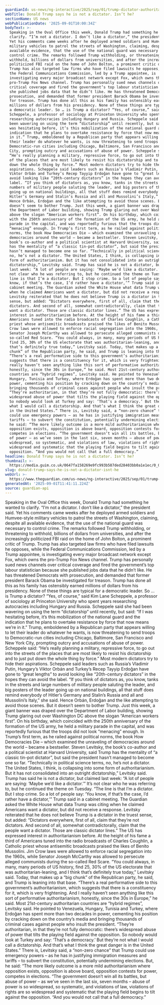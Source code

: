 ```yaml
---
guardianId: us-news/ng-interactive/2025/sep/01/trump-dictator-authoritarianism-politics
webTitle: Donald Trump says he is not a dictator. Isn’t he?
sectionName: US news
webPublicationDate: '2025-09-01T10:00:34Z'
bodyText: >-
  Speaking in the Oval Office this week, Donald Trump had something he wanted to
  clarify. “I’m not a dictator. I don’t like a dictator,” the president said.
  Yet his comments came weeks after he deployed armed soldiers and Humvee-style
  military vehicles to patrol the streets of Washington, claiming, despite all
  available evidence, that the use of the national guard was necessary to
  control crime. The remarks followed Trump withholding, or threatening to
  withhold, billions of dollars from universities, and after the increasingly
  politicized FBI raid on the home of John Bolton, a prominent critic of Trump.
  Trump has also targeted law firms who have filed lawsuits he opposes, while
  the Federal Communications Commission, led by a Trump appointee, is
  investigating every major broadcast network except Fox, which owns the
  pro-Trump Fox News channel. Trump has personally sued news channels over
  critical coverage and fired the government’s top labour statistician because
  she published jobs data that he didn’t like. He has threatened Democrats with
  prosecution, and demanded that former president Barack Obama be investigated
  for treason. Trump has done all this as his family has ostensibly earned
  millions of dollars from his presidency. None of these things are typical for
  a democratic leader. So … is Trump a dictator? “Yes, of course,” said Kim Lane
  Scheppele, a professor of sociology at Princeton University who spent years
  researching autocracies including Hungary and Russia. Scheppele said she had
  been wavering on using the term “dictatorship” until recently, but said: “If I
  was hesitating before, it’s this mobilization of the national guard and the
  indication that he plans to overtake resistance by force that now means we’re
  in it.” Trump, emboldened by a Republican party that appears willing to let
  their leader do whatever he wants, is now threatening to send troops to
  Democratic-run cities including Chicago, Baltimore, San Francisco and New York
  City, prompting outcry and accusations of abuse of power. Scheppele said:
  “He’s really planning a military, repressive force, to go out into the streets
  of the places that are most likely to resist his dictatorship and to just put
  down the whole thing by force.” Most modern dictators try to hide their
  aspirations. Scheppele said leaders such as Russia’s Vladimir Putin, Hungary’s
  Viktor Orbán and Turkey’s Recep Tayyip Erdoğan have gone to “great lengths” to
  avoid looking like “20th-century dictators” in the hopes they can avoid the
  label. “If you think of dictators as, you know, tanks in the streets and large
  numbers of military people saluting the leader, and big posters of the leader
  going up on national buildings, all that stuff does remind everybody of
  Hitler’s Germany and Stalin’s Russia and all and Mussolini’s Italy,” she said.
  Hence Orbán, Erdoğan and the like attempting to avoid those scenes. But it
  doesn’t seem to bother Trump. Just this week, a giant banner was draped over
  the Department of Labor building, showing Trump glaring out over Washington DC
  above the slogan “American workers first”. On his birthday, which coincided
  with the 250th anniversary of the formation of the US army, he held a military
  parade in the capital, and was reportedly furious that the troops did not look
  “menacing” enough. In Trump’s first term, as he railed against political
  norms, the book How Democracies Die – which examined the unraveling of
  democracies around the world – became a bestseller. Steven Levitsky, the
  book’s co-author and a political scientist at Harvard University, said Trump
  has the mentality of “a classic tin-pot dictator”, but said the president
  hasn’t managed to become one so far. “Technically in political science terms,
  no, he’s not a dictator. The United States, I think, is collapsing into some
  form of authoritarianism. But it has not consolidated into an outright
  dictatorship,” Levitsky said. Trump has said he is not a dictator, but claimed
  last week: “A lot of people are saying: ‘Maybe we’d like a dictator.’” It’s
  not clear who he was referring to, but he continued the theme on Tuesday. “The
  line is that I’m a dictator. But I stop crime. So a lot of people say: ‘You
  know, if that’s the case, I’d rather have a dictator,’” Trump said in a
  cabinet meeting. The Guardian asked the White House what data Trump was citing
  when he claimed Americans want a dictator, but did not receive a response.
  Levitsky reiterated that he does not believe Trump is a dictator in the truest
  sense, but added: “Dictators everywhere, first of all, claim that they’re not
  dictators. And second of all, somewhat contradictorally, claim that the people
  want a dictator. Those are classic dictator lines.” The US has expressed
  interest in authoritarianism before. At the height of his fame a third of
  Americans tuned into the radio broadcasts of Charles Coughlin, a Catholic
  priest whose antisemitic broadcasts praised the likes of Benito Mussolini. Jim
  Crow laws were allowed to enforce racial segregation into the 1960s, while
  Senator Joseph McCarthy was allowed to persecute alleged communists during the
  so-called Red Scare. “You could always, in many, many periods of US history,
  find 25, 30% of the US electorate that was authoritarian-leaning, and I think
  that’s definitely true today,” Levitsky said. Today, that makes up a “big
  chunk” of the Republican party, he said, and Trump is leaning into that base.
  “There’s a real performative side to this government’s authoritarianism, which
  suggests that there is a constituency for it, which is very frightening. And I
  really haven’t seen anything like this sort of performative authoritarianism,
  honestly, since the 30s in Europe,” he said. Most 21st-century authoritarian
  countries are “hybrid regimes”, Levitsky said. He pointed to Venezuela,
  Hungary, Tunisia and Turkey, where Erdoğan has spent more than two decades in
  power, cementing his position by cracking down on the country’s media and
  bringing thousands of criminal cases against people who insult the president.
  “They’re authoritarian, in that they’re not fully democratic: there’s
  widespread abuse of power that tilts the playing field against the opposition.
  So nobody would look at Turkey and say: ‘That’s a democracy.’ But they’re not
  what I would call a dictatorship. And that’s what I think the great danger is
  in the United States.” There is, Levitsky said, a “non-zero chance” that Trump
  could use emergency powers – as he has in justifying immigration measures and
  tariffs – to subvert the constitution, potentially undermining elections. But,
  he said: “The more likely outcome is a more mild authoritarianism where
  opposition exists, opposition is above board, opposition contests for power,
  competes in elections. “The government doesn’t win all its battles, but abuse
  of power – as we’ve seen in the last six, seven months – abuse of power is so
  widespread, so systematic, and violations of law, violations of rights are so
  widespread and systematic that the playing field begins to tilt against the
  opposition. “And you would not call that a full democracy.”
headline: Donald Trump says he is not a dictator. Isn’t he?
thumbnail: >-
  https://media.guim.co.uk/0647fa158269e9fc993b587ded28403bb0a1e1ec/0_0_3000_2400/500.jpg
slug: donald-trump-says-he-is-not-a-dictator-isnt-he
webUrl: >-
  https://www.theguardian.com/us-news/ng-interactive/2025/sep/01/trump-dictator-authoritarianism-politics
generatedAt: '2025-09-01T11:41:11.224Z'
source: guardian-api
---
```

Speaking in the Oval Office this week, Donald Trump had something he wanted to clarify. “I’m not a dictator. I don’t like a dictator,” the president said. Yet his comments came weeks after he deployed armed soldiers and Humvee-style military vehicles to patrol the streets of Washington, claiming, despite all available evidence, that the use of the national guard was necessary to control crime. The remarks followed Trump withholding, or threatening to withhold, billions of dollars from universities, and after the increasingly politicized FBI raid on the home of John Bolton, a prominent critic of Trump. Trump has also targeted law firms who have filed lawsuits he opposes, while the Federal Communications Commission, led by a Trump appointee, is investigating every major broadcast network except Fox, which owns the pro-Trump Fox News channel. Trump has personally sued news channels over critical coverage and fired the government’s top labour statistician because she published jobs data that he didn’t like. He has threatened Democrats with prosecution, and demanded that former president Barack Obama be investigated for treason. Trump has done all this as his family has ostensibly earned millions of dollars from his presidency. None of these things are typical for a democratic leader. So … is Trump a dictator? “Yes, of course,” said Kim Lane Scheppele, a professor of sociology at Princeton University who spent years researching autocracies including Hungary and Russia. Scheppele said she had been wavering on using the term “dictatorship” until recently, but said: “If I was hesitating before, it’s this mobilization of the national guard and the indication that he plans to overtake resistance by force that now means we’re in it.” Trump, emboldened by a Republican party that appears willing to let their leader do whatever he wants, is now threatening to send troops to Democratic-run cities including Chicago, Baltimore, San Francisco and New York City, prompting outcry and accusations of abuse of power. Scheppele said: “He’s really planning a military, repressive force, to go out into the streets of the places that are most likely to resist his dictatorship and to just put down the whole thing by force.” Most modern dictators try to hide their aspirations. Scheppele said leaders such as Russia’s Vladimir Putin, Hungary’s Viktor Orbán and Turkey’s Recep Tayyip Erdoğan have gone to “great lengths” to avoid looking like “20th-century dictators” in the hopes they can avoid the label. “If you think of dictators as, you know, tanks in the streets and large numbers of military people saluting the leader, and big posters of the leader going up on national buildings, all that stuff does remind everybody of Hitler’s Germany and Stalin’s Russia and all and Mussolini’s Italy,” she said. Hence Orbán, Erdoğan and the like attempting to avoid those scenes. But it doesn’t seem to bother Trump. Just this week, a giant banner was draped over the Department of Labor building, showing Trump glaring out over Washington DC above the slogan “American workers first”. On his birthday, which coincided with the 250th anniversary of the formation of the US army, he held a military parade in the capital, and was reportedly furious that the troops did not look “menacing” enough. In Trump’s first term, as he railed against political norms, the book How Democracies Die – which examined the unraveling of democracies around the world – became a bestseller. Steven Levitsky, the book’s co-author and a political scientist at Harvard University, said Trump has the mentality of “a classic tin-pot dictator”, but said the president hasn’t managed to become one so far. “Technically in political science terms, no, he’s not a dictator. The United States, I think, is collapsing into some form of authoritarianism. But it has not consolidated into an outright dictatorship,” Levitsky said. Trump has said he is not a dictator, but claimed last week: “A lot of people are saying: ‘Maybe we’d like a dictator.’” It’s not clear who he was referring to, but he continued the theme on Tuesday. “The line is that I’m a dictator. But I stop crime. So a lot of people say: ‘You know, if that’s the case, I’d rather have a dictator,’” Trump said in a cabinet meeting. The Guardian asked the White House what data Trump was citing when he claimed Americans want a dictator, but did not receive a response. Levitsky reiterated that he does not believe Trump is a dictator in the truest sense, but added: “Dictators everywhere, first of all, claim that they’re not dictators. And second of all, somewhat contradictorally, claim that the people want a dictator. Those are classic dictator lines.” The US has expressed interest in authoritarianism before. At the height of his fame a third of Americans tuned into the radio broadcasts of Charles Coughlin, a Catholic priest whose antisemitic broadcasts praised the likes of Benito Mussolini. Jim Crow laws were allowed to enforce racial segregation into the 1960s, while Senator Joseph McCarthy was allowed to persecute alleged communists during the so-called Red Scare. “You could always, in many, many periods of US history, find 25, 30% of the US electorate that was authoritarian-leaning, and I think that’s definitely true today,” Levitsky said. Today, that makes up a “big chunk” of the Republican party, he said, and Trump is leaning into that base. “There’s a real performative side to this government’s authoritarianism, which suggests that there is a constituency for it, which is very frightening. And I really haven’t seen anything like this sort of performative authoritarianism, honestly, since the 30s in Europe,” he said. Most 21st-century authoritarian countries are “hybrid regimes”, Levitsky said. He pointed to Venezuela, Hungary, Tunisia and Turkey, where Erdoğan has spent more than two decades in power, cementing his position by cracking down on the country’s media and bringing thousands of criminal cases against people who insult the president. “They’re authoritarian, in that they’re not fully democratic: there’s widespread abuse of power that tilts the playing field against the opposition. So nobody would look at Turkey and say: ‘That’s a democracy.’ But they’re not what I would call a dictatorship. And that’s what I think the great danger is in the United States.” There is, Levitsky said, a “non-zero chance” that Trump could use emergency powers – as he has in justifying immigration measures and tariffs – to subvert the constitution, potentially undermining elections. But, he said: “The more likely outcome is a more mild authoritarianism where opposition exists, opposition is above board, opposition contests for power, competes in elections. “The government doesn’t win all its battles, but abuse of power – as we’ve seen in the last six, seven months – abuse of power is so widespread, so systematic, and violations of law, violations of rights are so widespread and systematic that the playing field begins to tilt against the opposition. “And you would not call that a full democracy.”
